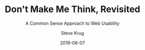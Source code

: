 ---
title: "Don't Make Me Think, Revisited"
subtitle: "A Common Sense Approach to Web Usability"
author: 'Steve Krug'
date: 2019-06-07
tags: ['Book']
excerpt: "This book gave us the words to describe what we already knew and tried at jodiBooks. Software, website, interfaces should be intuitive and easy to use. Unfortunately that's often not the case at all. At jodiBooks we live by the lessons described in this book. It gives us the language to communicate what we know doesn't feel right (don't make me think!) and the tools to figure out how to measure it. Without this book, jodiBooks wouldn't be and stay as easy to use as it is now (obviously we can and want to keep improving the interface)."
cover: 'dontmakemethink.jpg'
links:
  amazon: "B00HJUBRPG"
  goodreads: '18197267-don-t-make-me-think-revisited'
  kobo: "don-t-make-me-think-revisited-1"
id:
  asin: 'B00HJUBRPG'
  isbn: '9780321965516'
published: true
---